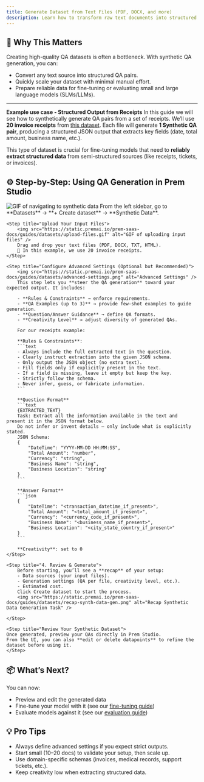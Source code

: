 ```yaml
---
title: Generate Dataset from Text Files (PDF, DOCX, and more)
description: Learn how to transform raw text documents into structured question-answering datasets using Prem Studio for fine-tuning and evaluation.
---
```


## 🧠 Why This Matters

Creating high-quality QA datasets is often a bottleneck. With synthetic QA generation, you can:
- Convert any text source into structured QA pairs.
- Quickly scale your dataset with minimal manual effort.
- Prepare reliable data for fine-tuning or evaluating small and large language models (SLMs/LLMs).

---

**Example use case - Structured Output from Receipts**
In this guide we will see how to synthetically generate QA pairs from a set of receipts.
We’ll use **20 invoice receipts** from [this dataset](https://github.com/JensWalter/my-receipts). Each file will generate **1 Synthetic QA pair**, producing a structured JSON output that extracts key fields (date, total amount, business name, etc.).

This type of dataset is crucial for fine-tuning models that need to **reliably extract structured data** from semi-structured sources (like receipts, tickets, or invoices).


## ⚙️ Step-by-Step: Using QA Generation in Prem Studio

<Steps>
    <Step title="Create a New Dataset">
        <img src="https://static.premai.io/prem-saas-docs/guides/datasets/nav-to-sd.gif" alt="GIF of navigating to synthetic data" />
        From the left sidebar, go to **Datasets** → **+ Create dataset** → **Synthetic Data**.
    </Step>

    <Step title="Upload Your Input Files">
        <img src="https://static.premai.io/prem-saas-docs/guides/datasets/upload-files.gif" alt="GIF of uploading input files" />
        Drag and drop your text files (PDF, DOCX, TXT, HTML).
        📌 In this example, we use 20 invoice receipts.
    </Step>

    <Step title="Configure Advanced Settings (Optional but Recommended)">
        <img src="https://static.premai.io/prem-saas-docs/guides/datasets/advanced-settings.png" alt="Advanced Settings" />
        This step lets you **steer the QA generation** toward your expected output. It includes:

        - **Rules & Constraints** → enforce requirements.
        - **QA Examples (up to 3)** → provide few-shot examples to guide generation.
        - **Question/Answer Guidance** → define QA formats.
        - **Creativity Level** → adjust diversity of generated QAs.

        For our receipts example:

        **Rules & Constraints**:
        ```text
        - Always include the full extracted text in the question.
        - Clearly instruct extraction into the given JSON schema.
        - Only output the JSON object (no extra text).
        - Fill fields only if explicitly present in the text.
        - If a field is missing, leave it empty but keep the key.
        - Strictly follow the schema.
        - Never infer, guess, or fabricate information.
        ```

        **Question Format**
        ```text
        {EXTRACTED_TEXT}
        Task: Extract all the information available in the text and present it in the JSON format below.
        Do not infer or invent details — only include what is explicitly stated.
        JSON Schema:
        {
            "DateTime": "YYYY-MM-DD HH:MM:SS",
            "Total Amount": "number",
            "Currency": "string",
            "Business Name": "string",
            "Business Location": "string"
        }
        ```

        **Answer Format**
        ```json
        {
            "DateTime": "<transaction_datetime_if_present>",
            "Total Amount": "<total_amount_if_present>",
            "Currency": "<currency_code_if_present>",
            "Business Name": "<business_name_if_present>",
            "Business Location": "<city_state_country_if_present>"
        }
        ```

        **Creativity**: set to 0
    </Step>

    <Step title="4. Review & Generate">
        Before starting, you’ll see a **recap** of your setup:
        - Data sources (your input files).
        - Generation settings (QA per file, creativity level, etc.).
        - Estimated cost.
        Click Create dataset to start the process.
        <img src="https://static.premai.io/prem-saas-docs/guides/datasets/recap-synth-data-gen.png" alt="Recap Synthetic Data Generation Task" />

    </Step>

    <Step title="Review Your Synthetic Dataset">
    Once generated, preview your QAs directly in Prem Studio.
    From the UI, you can also **edit or delete datapoints** to refine the dataset before using it.
    </Step>


</Steps>


## 📦 What’s Next?

You can now:
- Preview and edit the generated data
- Fine-tune your model with it (see our [fine-tuning guide](../../finetuning/get-started))
- Evaluate models against it (see our [evaluation guide](../../evaluations/get-started))


## 💡 Pro Tips
-  Always define advanced settings if you expect strict outputs.
- Start small (10–20 docs) to validate your setup, then scale up.
- Use domain-specific schemas (invoices, medical records, support tickets, etc.).
- Keep creativity low when extracting structured data.
